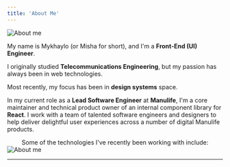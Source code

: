 ```yaml
---
title: 'About Me'
---
```


<div className="flex items-center justify-between">
  <div className="md:pr-8">
    <div className="md:hidden min-h-48">
      <Image src="/assets/hammock-wide.jpg" alt="About me" width={1200} height={360} priority />
    </div>

My name is <span className="accent font-extrabold">Mykhaylo</span> (or <span className="accent font-extrabold">Misha</span> for short), and I'm a **Front-End (UI) Engineer**.

I originally studied **Telecommunications Engineering**, but my passion has always been in web technologies.

Most recently, my focus has been in **design systems** space.

In my current role as a **Lead Software Engineer** at **Manulife**, I'm a core maintainer and technical product owner of an internal component library for **React**.
I work with a team of talented software engineers and designers to help deliver delightful user experiences across a number of digital Manulife products.

<center>
Some of the technologies I've recently been working with include:

<Technologies />
</center>

  </div>
  <div className="hidden flex-shrink-0 md:inline-flex sm:w-52 md:w-56">
    <Image src="/assets/hammock.jpg" alt="About me" width={540} height={960} priority />
  </div>
</div>

<hr />
